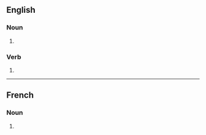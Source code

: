 {{also|subpœnas}}

==English==

===Noun===
{{head|en|noun plural form}}

# {{plural of|subpoena|lang=en}}

===Verb===
{{head|en|verb form}}

# {{en-third-person singular of|subpoena}}

----

==French==

===Noun===
{{head|fr|noun plural form|g=?}}

# {{plural of|subpoena|lang=fr}}